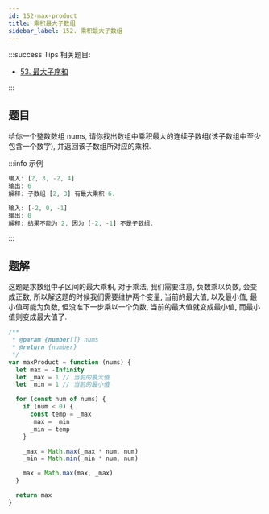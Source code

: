```yaml
---
id: 152-max-product
title: 乘积最大子数组
sidebar_label: 152. 乘积最大子数组
---
```


:::success Tips
相关题目:

- [53. 最大子序和](/leetcode/medium/53-max-sub-array)

:::

## 题目

给你一个整数数组 nums, 请你找出数组中乘积最大的连续子数组(该子数组中至少包含一个数字), 并返回该子数组所对应的乘积.

:::info 示例

```ts
输入: [2, 3, -2, 4]
输出: 6
解释: 子数组 [2, 3] 有最大乘积 6.
```

```ts
输入: [-2, 0, -1]
输出: 0
解释: 结果不能为 2, 因为 [-2, -1] 不是子数组.
```

:::

## 题解

这题是求数组中子区间的最大乘积, 对于乘法, 我们需要注意, 负数乘以负数, 会变成正数, 所以解这题的时候我们需要维护两个变量,
当前的最大值, 以及最小值, 最小值可能为负数, 但没准下一步乘以一个负数, 当前的最大值就变成最小值, 而最小值则变成最大值了.

```ts
/**
 * @param {number[]} nums
 * @return {number}
 */
var maxProduct = function (nums) {
  let max = -Infinity
  let _max = 1 // 当前的最大值
  let _min = 1 // 当前的最小值

  for (const num of nums) {
    if (num < 0) {
      const temp = _max
      _max = _min
      _min = temp
    }

    _max = Math.max(_max * num, num)
    _min = Math.min(_min * num, num)

    max = Math.max(max, _max)
  }

  return max
}
```
